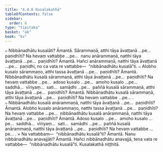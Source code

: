 ```yaml
---
title: "4.4.6 Kusalakathā"
tableOfContents: false
sidebar:
  order: 6
type: "tipitaka"
basket: "ab"
book: "kv"
---
```



<DynamicBreadcrumb />

<Division number="844" book="kv" bookNo="32" page="422">

<Paragraph number="2616" book="kv">
๐ Nibbānadhātu kusalāti? Āmantā. Sārammaṇā, atthi tāya āvaṭṭanā …pe…  paṇidhīti? Na hevaṃ vattabbe …pe…  nanu anārammaṇā, natthi tāya āvaṭṭanā …pe…  paṇidhīti? Āmantā. Hañci anārammaṇā, natthi tāya āvaṭṭanā …pe…  paṇidhi, no ca vata re vattabbe—  “nibbānadhātu kusalā”ti.
</Paragraph>

</Division>
<Division number="845" book="kv" bookNo="32" page="423">

<Paragraph number="2617" book="kv">
๐ Alobho kusalo sārammaṇo, atthi tassa āvaṭṭanā …pe…  paṇidhīti? Āmantā. Nibbānadhātu kusalā sārammaṇā, atthi tāya āvaṭṭanā …pe…  paṇidhīti? Na hevaṃ vattabbe …pe…  adoso kusalo …pe…  amoho kusalo …pe…  saddhā…  vīriyaṃ…  sati…  samādhi …pe…  paññā kusalā sārammaṇā, atthi tāya āvaṭṭanā …pe…  paṇidhīti? Āmantā. Nibbānadhātu kusalā sārammaṇā, atthi tāya āvaṭṭanā …pe…  paṇidhīti? Na hevaṃ vattabbe …pe… .
</Paragraph>

<Paragraph number="2618" book="kv">
๐ Nibbānadhātu kusalā anārammaṇā, natthi tāya āvaṭṭanā …pe…  paṇidhīti? Āmantā. Alobho kusalo anārammaṇo, natthi tassa āvaṭṭanā …pe…  paṇidhīti? Na hevaṃ vattabbe …pe…  nibbānadhātu kusalā anārammaṇā, natthi tāya āvaṭṭanā …pe…  paṇidhīti? Āmantā. Adoso kusalo …pe…  amoho kusalo …pe…  saddhā…  vīriyaṃ…  sati…  samādhi …pe…  paññā kusalā anārammaṇā, natthi tāya āvaṭṭanā …pe…  paṇidhīti? Na hevaṃ vattabbe …pe… .
</Paragraph>

</Division>
<Division number="846" book="kv" bookNo="32" page="423">

<Paragraph number="2619" book="kv">
× Na vattabbaṃ—  “nibbānadhātu kusalā”ti? Āmantā. Nanu nibbānadhātu anavajjāti? Āmantā. Hañci nibbānadhātu anavajjā, tena vata re vattabbe—  “nibbānadhātu kusalā”ti.

</Paragraph>
</Division>

<Paragraph number="2620" type="center" book="kv">
Kusalakathā niṭṭhitā.
</Paragraph>